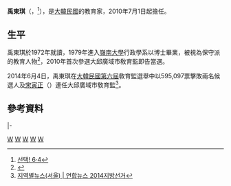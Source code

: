 {{Infobox_President
| name = 禹東琪
| original_name = {{lang|ko|우동기}}
| image =
| office = 第8屆{{link-ko|大邱敎育廳|대구광역시교육청|大邱廣域市敎育監}}
| premier = 
| term_start =2010年7月1日
| term_end =2018年6月30日
| predecessor =[[李杰雨|李-{杰}-雨]]（代理）
| successor =  {{link-ko|姜𤨒姬|강은희}}
| birth_date = {{birth date and age|1952|5|17}}
| birth_place = {{ROK-1948|short=yes}}[[慶尚北道|慶尚北道]][[義城郡|義城郡]]
| nationality = {{ROK}}
| native_place = 
| spouse = 
| marriage_date =
| children = 
| bothers = 
| religion = [[天主教|天主教]]
| party =
}}

'''禹東琪'''（{{朝|諺=우동기}}，{{bd|1952年|5月17日|||catIdx=Y禹東琪}}<ref>[http://www.kookje.co.kr/news2011/special_m/e64/profile.htm?gubun=e&s=3&n=0 선택! 6·4]</ref>），是[[大韓民國|大韓民國]]的教育家，2010年7月1日起擔任{{link-ko|大邱敎育廳|대구광역시교육청|大邱廣域市敎育監}}。

==生平==
禹東琪於1972年就讀{{link-ko|大邱高等學校|대구고등학교}}，1979年進入[[嶺南大學_(韓國)|嶺南大學]]行政學系以博士畢業，被視為保守派的教育人物<ref>{{Cite web |url=http://www.ohmynews.com/NWS_Web/View/at_pg.aspx?CNTN_CD=A0002000047 |title=진보 교육감 시대를 열다 - 오마이뉴스 |accessdate=2014-11-13 |archive-date=2014-11-10 |archive-url=https://web.archive.org/web/20141110164749/http://www.ohmynews.com/NWS_Web/View/at_pg.aspx?CNTN_CD=A0002000047 |dead-url=no }}</ref>，2010年首次參選大邱廣域市敎育監即告當選。

2014年6月4日，禹東琪在[[大韓民國第六屆地方選舉|大韓民國第六屆]]敎育監選舉中以595,097票擊敗兩名候選人{{link-ko|丁萬鎮|정만진}}及[[宋寅正|宋寅正]]（{{lang-ko|송인정}}）連任大邱廣域市敎育監<ref>[http://www.yonhapnews.co.kr/vote2014/2014/06/05/2501010000AKR20140605195400004.HTML 지역별뉴스(서울) | 연합뉴스 2014지방선거]</ref>。

==參考資料==
{{reflist}}

{{start box}}
{{s-gov}}
|-
{{s-before|[[李杰雨|李-{杰}-雨]]|代理}}
{{s-title|{{link-ko|大邱敎育廳|대구광역시교육청|大邱廣域市敎育監}}|2010年－2018年}}
{{s-after|{{link-ko|姜𤨒姬|강은희}}}}
{{end box}}

{{DEFAULTSORT:Woo}}
[[Category:韩国教育家|W]]
[[Category:韓國天主教徒|W]]
[[Category:嶺南大學校友_(韓國)|W]]
[[Category:義城郡出身人物|W]]
[[Category:禹姓|W]]